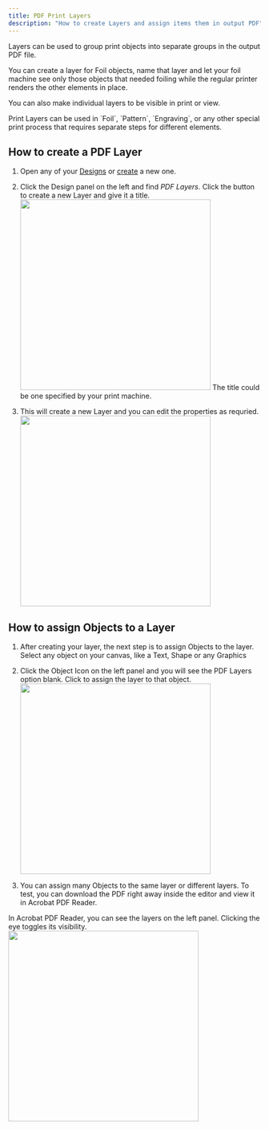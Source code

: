 ```yaml
---
title: PDF Print Layers
description: "How to create Layers and assign items them in output PDF"
---
```


Layers can be used to group print objects into separate groups in the output PDF file.

You can create a layer for Foil objects, name that layer and let your foil machine see only those objects that needed foiling while the regular printer renders the other elements in place.

You can also make individual layers to be visible in print or view.

<Tip>
Print Layers can be used in `Foil`, `Pattern`, `Engraving`, or any other special print process that requires separate steps for different elements.
</Tip>

## How to create a PDF Layer
1.  Open any of your [Designs](https://admin.print.app/designs) or [create](/guides/designs/create-a-design) a new one.

2.  Click the Design panel on the left and find *PDF Layers*. Click the button to create a new Layer and give it a title.
    <img width="380" src="/images/layers-create.png" />
    The title could be one specified by your print machine.

3.  This will create a new Layer and you can edit the properties as requried.
    <img width="380" src="/images/layers-edit.png" />

## How to assign Objects to a Layer
1.  After creating your layer, the next step is to assign Objects to the layer. Select any object on your canvas, like a Text, Shape or any Graphics

2.  Click the Object Icon on the left panel and you will see the PDF Layers option blank. Click to assign the layer to that object.
    <img width="380" src="/images/layers-assign.png" />

3.  You can assign many Objects to the same layer or different layers.
    To test, you can download the PDF right away inside the editor and view it in Acrobat PDF Reader.

<Note>
In Acrobat PDF Reader, you can see the layers on the left panel. Clicking the eye toggles its visibility.
</Note>
<img width="380" src="/images/layers-acrobat.png" />